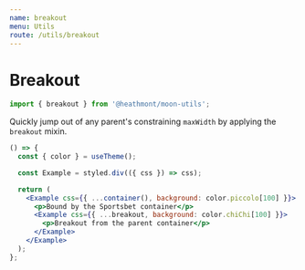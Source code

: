 ```yaml
---
name: breakout
menu: Utils
route: /utils/breakout
---
```


# Breakout

```js
import { breakout } from '@heathmont/moon-utils';
```

Quickly jump out of any parent's constraining `maxWidth` by applying the `breakout` mixin.

```jsx react-live
() => {
  const { color } = useTheme();

  const Example = styled.div(({ css }) => css);

  return (
    <Example css={{ ...container(), background: color.piccolo[100] }}>
      <p>Bound by the Sportsbet container</p>
      <Example css={{ ...breakout, background: color.chiChi[100] }}>
        <p>Breakout from the parent container</p>
      </Example>
    </Example>
  );
};
```
